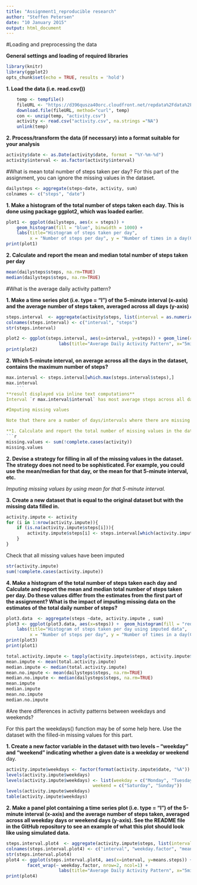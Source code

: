 ```yaml
---
title: "Assignment1_reproducible research"
author: "Steffen Petersen"
date: "10 January 2015"
output: html_document
---
```



#Loading and preprocessing the data


**General settings and loading of required libraries**
```r
library(knitr)
library(ggplot2)
opts_chunk$set(echo = TRUE, results = 'hold')
```


**1. Load the data (i.e. read.csv())**
```r
    temp <- tempfile()
    fileURL <- "https://d396qusza40orc.cloudfront.net/repdata%2Fdata%2Factivity.zip"
    download.file(fileURL, method="curl", temp)
    con <- unzip(temp, "activity.csv")
    activity <- read.csv("activity.csv", na.strings ="NA")
    unlink(temp) 
```
**2. Process/transform the data (if necessary) into a format suitable for your analysis**
```r
activity$date <- as.Date(activity$date, format = "%Y-%m-%d")
activity$interval <- as.factor(activity$interval)
```

#What is mean total number of steps taken per day?
For this part of the assignment, you can ignore the missing values in the dataset.
```r
dailysteps <- aggregate(steps~date, activity, sum)
colnames <- c("steps", "date")
```


**1. Make a histogram of the total number of steps taken each day. This is done using package ggplot2, which was loaded earlier.**
```r
plot1 <- ggplot(dailysteps, aes(x = steps)) + 
    geom_histogram(fill = "blue", binwidth = 1000) + 
    labs(title="Histogram of steps taken per day", 
         x = "Number of steps per day", y = "Number of times in a day(Count)")
print(plot1)
```

**2. Calculate and report the mean and median total number of steps taken per day**
```r
mean(dailysteps$steps, na.rm=TRUE)
median(dailysteps$steps, na.rm=TRUE)
```


#What is the average daily activity pattern?


**1. Make a time series plot (i.e. type = "l") of the 5-minute interval (x-axis) and the average number of steps taken, averaged across all days (y-axis)**

```r
steps.interval  <- aggregate(activity$steps, list(interval = as.numeric(as.character(activity$interval))), na.rm=TRUE, FUN="mean")
colnames(steps.interval) <- c("interval", "steps")
str(steps.interval)

plot2 <- ggplot(steps.interval, aes(x=interval, y=steps)) + geom_line(color="blue", size=1) +  
                    labs(title="Average Daily Activity Pattern", x="5min-intervals", y="Number of steps taken")
print(plot2)
```


**2. Which 5-minute interval, on average across all the days in the dataset, contains the maximum number of steps?**
```r
max.interval <- steps.interval[which.max(steps.interval$steps),]
max.interval
    ```
**result displayed via inline text computations**  
Interval `r max.interval$interval` has most average steps across all days in the datasets  (`r round(max.interval$steps, digits=0)` steps)

#Imputing missing values

Note that there are a number of days/intervals where there are missing values (coded as NA). The presence of missing days may introduce bias into some calculations or summaries of the data.

**1. Calculate and report the total number of missing values in the dataset (i.e. the total number of rows with NAs)**
```r
missing.values <- sum(!complete.cases(activity))
missing.values
```

**2. Devise a strategy for filling in all of the missing values in the dataset. The strategy does not need to be sophisticated. For example, you could use the mean/median for that day, or the mean for that 5-minute interval, etc.**
  
*Imputing missing values by using mean for that 5-minute interval.*

**3. Create a new dataset that is equal to the original dataset but with the missing data filled in.**

```r
activity.impute <- activity
for (i in 1:nrow(activity.impute)){
    if (is.na(activity.impute$steps[i])){
        activity.impute$steps[i] <- steps.interval[which(activity.impute$interval[i] ==steps.interval$interval),]$steps
    }
}
```

Check that all missing values have been imputed
```r
str(activity.impute)
sum(!complete.cases(activity.impute))
```

**4. Make a histogram of the total number of steps taken each day and Calculate and report the mean and median total number of steps taken per day. Do these values differ from the estimates from the first part of the assignment? What is the impact of imputing missing data on the estimates of the total daily number of steps?**

```r
plot3.data  <- aggregate(steps ~date, activity.impute , sum)
plot3 <- ggplot(plot3.data, aes(x=steps)) +  geom_histogram(fill = "red", binwidth = 1000) + 
    labs(title="Histogram of steps taken per day using imputed data", 
         x = "Number of steps per day", y = "Number of times in a day(Count)")
print(plot3)
print(plot1)
```


```r
total.activity.impute <- tapply(activity.impute$steps, activity.impute$date, FUN = sum)
mean.impute <- mean(total.activity.impute)
median.impute <- median(total.activity.impute)
mean.no.impute <- mean(dailysteps$steps, na.rm=TRUE)
median.no.impute <- median(dailysteps$steps, na.rm=TRUE)
mean.impute
median.impute
mean.no.impute
median.no.impute
```

#Are there differences in activity patterns between weekdays and weekends?

For this part the weekdays() function may be of some help here. Use the dataset with the filled-in missing values for this part.

**1. Create a new factor variable in the dataset with two levels – “weekday” and “weekend” indicating whether a given date is a weekday or weekend** day.
```r
activity.impute$weekdays <- factor(format(activity.impute$date, "%A"))
levels(activity.impute$weekdays)
levels(activity.impute$weekdays) <- list(weekday = c("Monday", "Tuesday", "Wednesday",  "Thursday", "Friday"),
                                 weekend = c("Saturday", "Sunday"))
levels(activity.impute$weekdays)
table(activity.impute$weekdays)
```
**2. Make a panel plot containing a time series plot (i.e. type = "l") of the 5-minute interval (x-axis) and the average number of steps taken, averaged across all weekday days or weekend days (y-axis). See the README file in the GitHub repository to see an example of what this plot should look like using simulated data.**

```r
steps.interval.plot4  <- aggregate(activity.impute$steps, list(interval = as.numeric(as.character(activity$interval)), weekdays = activity.impute$weekdays), FUN="mean")
colnames(steps.interval.plot4) <- c("interval", "weekday.factor", "means.steps")
str(steps.interval.plot4)
plot4 <- ggplot(steps.interval.plot4, aes(x=interval, y=means.steps)) + geom_line(color="blue", size=1) + 
        facet_wrap(~ weekday.factor, nrow=2, ncol=1) +  
                    labs(title="Average Daily Activity Pattern", x="5min-intervals", y="Number of steps taken")
print(plot4)
```

